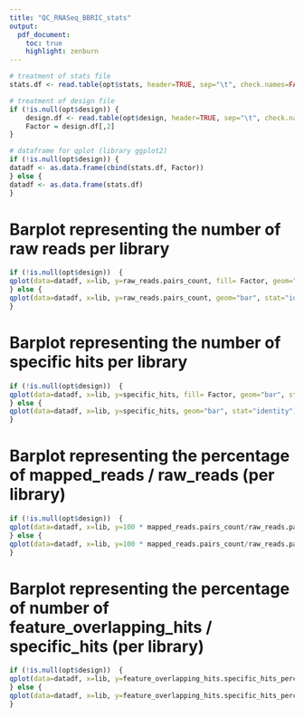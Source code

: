 ```yaml
---
title: "QC_RNASeq_BBRIC_stats"
output: 
  pdf_document:
    toc: true
    highlight: zenburn    
---
```


<!--- ajout d'un saut de page apres le toc --->
\newpage

```r


# treatment of stats file
stats.df <- read.table(opt$stats, header=TRUE, sep="\t", check.names=FALSE)

# treatment of design file
if (!is.null(opt$design)) {
	design.df <- read.table(opt$design, header=TRUE, sep="\t", check.names=FALSE)
	Factor = design.df[,2]
} 

# dataframe for qplot (library ggplot2)
if (!is.null(opt$design)) {
datadf <- as.data.frame(cbind(stats.df, Factor))
} else {
datadf <- as.data.frame(stats.df)
}


```

Barplot representing the number of raw reads per library
=========================================================
```r
if (!is.null(opt$design))  {
qplot(data=datadf, x=lib, y=raw_reads.pairs_count, fill= Factor, geom="bar", stat="identity") + theme(axis.text.x = element_text(angle = 90, hjust = 1))
} else {
qplot(data=datadf, x=lib, y=raw_reads.pairs_count, geom="bar", stat="identity") + theme(axis.text.x = element_text(angle = 90, hjust = 1))
}
```

Barplot representing the number of specific hits per library
============================================================
```r
if (!is.null(opt$design))  {
qplot(data=datadf, x=lib, y=specific_hits, fill= Factor, geom="bar", stat="identity") + theme(axis.text.x = element_text(angle = 90, hjust = 1))
} else {
qplot(data=datadf, x=lib, y=specific_hits, geom="bar", stat="identity") + theme(axis.text.x = element_text(angle = 90, hjust = 1))
}
```

Barplot representing the percentage of mapped_reads / raw_reads (per library)
============================================================================
```r
if (!is.null(opt$design))  {
qplot(data=datadf, x=lib, y=100 * mapped_reads.pairs_count/raw_reads.pairs_count, fill= Factor, geom="bar", stat="identity", ylim=c(0, 100)) + theme(axis.text.x = element_text(angle = 90, hjust = 1)) + ylab("% of mapped_reads / raw_reads")
} else {
qplot(data=datadf, x=lib, y=100 * mapped_reads.pairs_count/raw_reads.pairs_count, geom="bar", stat="identity", ylim=c(0, 100)) + theme(axis.text.x = element_text(angle = 90, hjust = 1)) + ylab("% of mapped_reads / raw_reads")
}
```

Barplot representing the percentage of number of feature_overlapping_hits / specific_hits (per library)
=====================================================================================================

```r
if (!is.null(opt$design))  {
qplot(data=datadf, x=lib, y=feature_overlapping_hits.specific_hits_percent, fill= Factor, geom="bar", stat="identity", ylim=c(0, 100)) + theme(axis.text.x = element_text(angle = 90, hjust = 1)) + ylab("% of feature_overlapping_hits / specific_hits")
} else {
qplot(data=datadf, x=lib, y=feature_overlapping_hits.specific_hits_percent,  geom="bar", stat="identity", ylim=c(0, 100)) + theme(axis.text.x = element_text(angle = 90, hjust = 1)) + ylab("% of feature_overlapping_hits / specific_hits")
}
```
